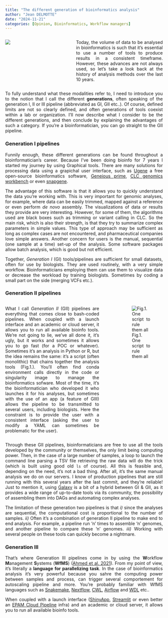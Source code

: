 ```yaml
---
title: "The different generation of bioinformatics analysis"
author: "Jean DELMOTTE"
date: "2024-11-21"
categories: [Opinion, Bioinformatics, Workflow managers]
---
```


<style>
body {
text-align: justify}
</style>


::: columns

::: {.column width="30%"}

![](IA_postprod_image.jpg)
:::

::: {.column width="10%"}

:::

::: {.column width="60%"}
Today, the volume of data to be analysed in bioinformatics is such that it's essential to use a number of tools to produce results in a consistent timeframe. However, these advances are not always used, so let's take a look back at the history of analysis methods over the last 10 years.
:::

:::

To fully understand what these modalities refer to, I need to introduce you to the notion that I call the different **generations**, often speaking of the generation I, II or III pipeline (abbreviated as GI, GII etc..). Of course, defined limits are not so clearly defined, and often generations of tools coexist within a lab or organization. I'll now describe what I consider to be the different generations, and then conclude by explaining the advantages of such a category. If you're a bioinformatician, you can go straight to the GII pipeline.


### Generation I pipelines

Funnily enough, these different generations can be found throughout a bioinformatician's career. Because I've been doing bioinfo for 7 years I started my journey by using Graphical tools. There are many solutions for processing data using a grapichal user interface, such as [Ugene](https://ugene.net/) a free open-source bioinformatics software, [Geneious prime](https://www.geneious.com/features/prime), [CLC genomics workbench](https://digitalinsights.qiagen.com/products-overview/discovery-insights-portfolio/analysis-and-visualization/qiagen-clc-genomics-workbench/) or even [snapgene](https://www.snapgene.com/).

The advantage of this software is that it allows you to quickly understand the data you're working with. This is very important for genomic analyses, for example, where data can be easily trimmed, mapped against a reference or even perform *de novo* assembly. The visualizations of data or results they provide are very interesting. However, for some of them, the algorithms used are black boxes such as trimming or variant calling in CLC. So the main risk, which is also their strength, is that they try to summarize complex parameters in simple values. This type of approach may be sufficient as long as complex cases are not encountered, and pharmaceutical companies love simple answers. Another concern for users is the manual, sequential (one sample at a time) set-up of the analysis. Some software packages allow batch analysis, which is good but not efficient.

Together, *Generation I* (GI) tools/pipelines are sufficient for small datasets, often for use by biologists. They are used routinely, with a very simple workflow. Bioinformaticians employing them can use them to visualize data or decrease the workload by training biologists. Sometimes by coding a small part on the side (merging VCFs etc.).

### Generation II pipelines

::: columns

::: {.column width="65%"}

What I call *Generation II* (GII) pipelines are everything that comes close to bash-coded pipelines. When coupled with a launch interface and an academic or cloud server, it allows you to run all available bioinfo tools. We're not going to lie, we've all done it, it's ugly, but it works and sometimes it allows you to go fast (for a POC or whatever). Sometimes it's an analysis in Python or R, but the idea remains the same: it's a script (often monolithic) that chains together the analysis tools (Fig.1.). You'll often find conda environment calls directly in the code or singularity image to manage the bioinformatics sofware. Most of the time, it's the bioinformatician who developed it who launches it for his analyses, but sometimes with the use of an app (a feature of GIII) allows the pipeline to be transmitted to several users, including biologists. Here the constraint is to provide the user with a consistent interface (asking the user to modify a YAML can sometimes be problematic for the user).

:::

::: {.column width="5%"}

:::

::: {.column width="30%"}
![Fig.1. One script to rule them all](GII_pipeline_example.png)
:::

:::

Through these GII pipelines, bioinformaticians are free to use all the tools developed by the community or themselves, the only limit being computing power. Then, in the case of a large number of samples, a loop to launch the command line parsing a TSV file retrieving the raw data will do the trick (which is built using good old `ls` of course). All this is feasible and, depending on the need, it's not a bad thing. After all, it's the same manual analysis we do on our servers. I know of production pipelines that are still running with this several years after the last commit, and they're reliable! Just to mention it, using [Galaxy](https://usegalaxy.org/) is a bit of a hybrid between GI & GII, as it provides a wide range of up-to-date tools via its community, the possibility of assembling them into DAGs and automating complex analyses.

The limitation of these generation two pipelines is that *i)* since the analyses are sequential, the computational cost is proportional to the number of samples. *ii)* Often it's a combination of generation II pipeline to make end to end analysis. For example, a pipeline run 'n' times to assemble 'n' genomes, and another pipeline to compare these 'n' genomes. *iii)* Working with several people on these tools can quickly become a nightmare.

### Generation III

That's where Generation III pipelines come in by using the **W**orkflow **M**anagement **S**ystems (**WfMS**) ([Ahmed et al. 2021](10.1038/s41598-021-99288-8)). From my point of view, it's literally a **language for parallelizing task**. In the case of bioinformatics analysis it's very powerful because you sahre the computing power between samples and process, can trigger several comportement for autoscaling pipeline and more. You're probably familiar with WfMS languages such as [Snakemake](https://snakemake.readthedocs.io/en/stable/), [Nextflow](https://www.nextflow.io/docs/latest/index.html), [CWL](https://www.commonwl.org/), [Airflow](https://airflow.apache.org/) and [WDL](https://openwdl.org/) etc.. 


When coupled with a launch interface ([ShinyApp](https://www.shinyapps.io/), [Streamlit](https://streamlit.io/) or even better an [EPAM Cloud Pipeline](https://lifescience.opensource.epam.com/cloud/) infra) and an academic or cloud server, it allows you to run all available bioinfo tools.

<script style="text-align:center" type="text/javascript" src="https://cdnjs.buymeacoffee.com/1.0.0/button.prod.min.js" data-name="bmc-button" data-slug="propan2one" data-color="#3b0579" data-emoji="" data-font="Cookie" data-text="Buy me a coffee" data-outline-color="#ffffff" data-font-color="#ffffff" data-coffee-color="#FFDD00" ></script>
